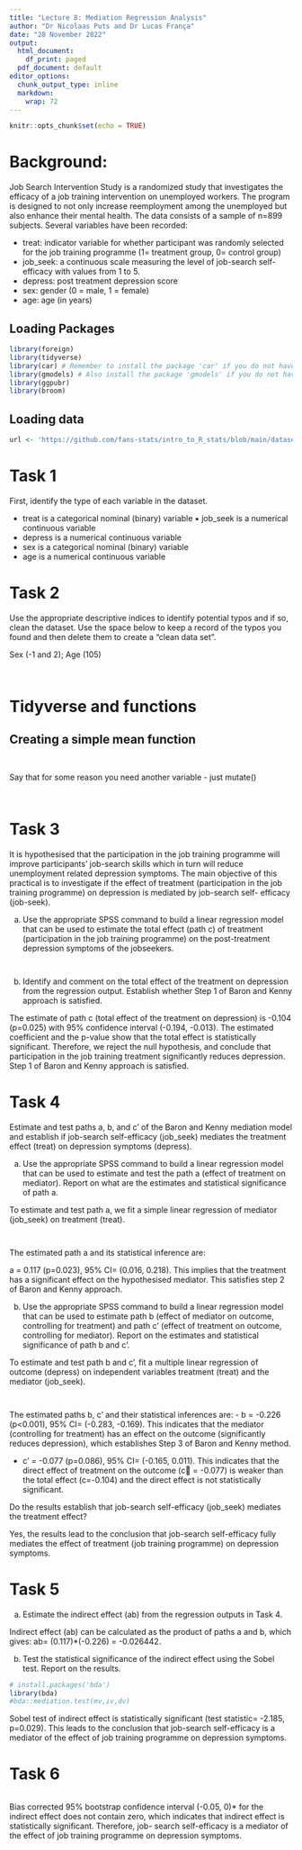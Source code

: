 ```yaml
---
title: "Lecture 8: Mediation Regression Analysis"
author: "Dr Nicolaas Puts and Dr Lucas França"
date: "28 November 2022"
output:
  html_document:
    df_print: paged
  pdf_document: default
editor_options: 
  chunk_output_type: inline
  markdown: 
    wrap: 72
---
```


```r
knitr::opts_chunk$set(echo = TRUE)
```

# Background:

Job Search Intervention Study is a randomized study that investigates the efficacy of a job training intervention on unemployed workers. The program is designed to not only increase reemployment among the unemployed but also enhance their mental health. The data consists of a sample of n=899 subjects. Several variables have been recorded:

-	treat: indicator variable for whether participant was randomly selected for the job training programme (1= treatment group, 0= control group)
-	job_seek: a continuous scale measuring the level of job-search self-efficacy with values from 1 to 5.
-	depress: post treatment depression score
-	sex: gender (0 = male, 1 = female)
-	age: age (in years)



## Loading Packages

```r
library(foreign)
library(tidyverse)
library(car) # Remember to install the package 'car' if you do not have it yet!
library(gmodels) # Also install the package 'gmodels' if you do not have it!
library(ggpubr)
library(broom)
```

## Loading data

```r
url <- 'https://github.com/fans-stats/intro_to_R_stats/blob/main/datasets/job_seek.sav?raw=true'
```


# Task 1

First, identify the type of each variable in the dataset.

- treat is a categorical nominal (binary) variable ▪ job_seek is a numerical continuous variable
- depress is a numerical continuous variable
- sex is a categorical nominal (binary) variable
- age is a numerical continuous variable

# Task 2

Use the appropriate descriptive indices to identify potential typos and if so, clean the dataset. Use the space below to keep a record of the typos you found and then delete them to create a “clean data set”.

Sex (-1 and 2); Age (105)

```r
```

```r
```


# Tidyverse and functions

## Creating a simple mean function

```r
```


```r
```

Say that for some reason you need another variable - just mutate()

```r
```


```r
```


# Task 3

It is hypothesised that the participation in the job training programme will improve participants’ job-search skills which in turn will reduce unemployment related depression symptoms. The main objective of this practical is to investigate if the effect of treatment (participation in the job training programme) on depression is mediated by job-search self- efficacy (job-seek).

a) Use the appropriate SPSS command to build a linear regression model that can be used to estimate the total effect (path c) of treatment (participation in the job training programme) on the post-treatment depression symptoms of the jobseekers.

```r
```

```r
```
b) Identify and comment on the total effect of the treatment on depression from the regression output. Establish whether Step 1 of Baron and Kenny approach is satisfied.

The estimate of path c (total effect of the treatment on depression) is -0.104 (p=0.025) with 95% confidence interval (-0.194, -0.013). The estimated coefficient and the p-value show that the total effect is statistically significant. Therefore, we reject the null hypothesis, and conclude that participation in the job training treatment significantly reduces depression. Step 1 of Baron and Kenny approach is satisfied.

# Task 4

Estimate and test paths a, b, and c’ of the Baron and Kenny mediation model and establish if job-search self-efficacy (job_seek) mediates the treatment effect (treat) on depression symptoms (depress).

a) Use the appropriate SPSS command to build a linear regression model that can be used to estimate and test the path a (effect of treatment on mediator). Report on what are the estimates and statistical significance of path a.

To estimate and test path a, we fit a simple linear regression of mediator (job_seek) on treatment (treat).

```r
```
```r
```
The estimated path a and its statistical inference are:

a = 0.117 (p=0.023), 95% CI= (0.016, 0.218). This implies that the treatment has a significant effect on the hypothesised mediator. This satisfies step 2 of Baron and Kenny approach.

b) Use the appropriate SPSS command to build a linear regression model that can be used to estimate path b (effect of mediator on outcome, controlling for treatment) and path c’ (effect of treatment on outcome, controlling for mediator). Report on the estimates and statistical significance of path b and c’.

To estimate and test path b and c', fit a multiple linear regression of outcome (depress) on independent variables treatment (treat) and the mediator (job_seek).

```r
```
```r
```
The estimated paths b, c’ and their statistical inferences are:
- b = -0.226 (p<0.001), 95% CI= (-0.283, -0.169). This indicates that the mediator (controlling for treatment) has an effect on the outcome (significantly reduces depression), which establishes Step 3 of Baron and Kenny method.

- c' = -0.077 (p=0.086), 95% CI= (-0.165, 0.011). This indicates that the direct effect of treatment on the outcome (c = -0.077) is weaker than the total effect (c=-0.104) and the direct effect is not statistically significant.

Do the results establish that job-search self-efficacy (job_seek) mediates the treatment effect?

Yes, the results lead to the conclusion that job-search self-efficacy fully mediates the effect of treatment (job training programme) on depression symptoms.

# Task 5

a) Estimate the indirect effect (ab) from the regression outputs in Task 4.

Indirect effect (ab) can be calculated as the product of paths a and b, which gives: ab= (0.117)*(-0.226) = -0.026442.

b) Test the statistical significance of the indirect effect using the Sobel test. Report on the results.


```r
# install.packages('bda')
library(bda)
#bda::mediation.test(mv,iv,dv)
```

Sobel test of indirect effect is statistically significant (test statistic= -2.185, p=0.029). This leads to the conclusion that job-search self-efficacy is a mediator of the effect of job training programme on depression symptoms.

# Task 6

```r
```

Bias corrected 95% bootstrap confidence interval (-0.05, 0)* for the indirect effect does not contain zero, which indicates that indirect effect is statistically significant. Therefore, job- search self-efficacy is a mediator of the effect of job training programme on depression symptoms.
